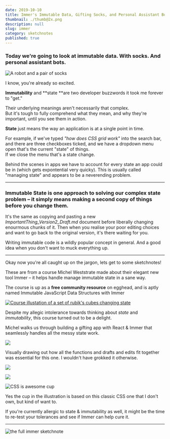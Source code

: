 ```yaml
---
date: 2019-10-10
title: Immer's Immutable Data, Gifting Socks, and Personal Assistant Bots
thumbnail: ./thumb@2x.png
description: null
slug: immer
category: sketchnotes
published: true
---
```



<SketchesContainer>

### Today we're going to look at **immutable data**. With socks. And personal assistant bots.

![A robot and a pair of socks](./robo-socks.png)

I know, you're already so excited.

**Immutability** and **state **are two developer buzzwords it took me forever to "get."

Their underlying meanings aren't necessarily that complex.  
But it's tough to fully comprehend what they mean, and why they're important, until you see them in action.


 <p><Link to="https://en.wikipedia.org/wiki/State_(computer_science)"><b>State</b></Link> just means the way an application is at a single point in time.</p>

For example, if we've typed _"how does CSS grid work"_ into the search bar, and there are three checkboxes ticked, and we have a dropdown menu open that's the current "state" of things.  
If we close the menu that's a state change. 

Behind the scenes in apps we have to account for every state an app could be in (which gets expontential very quicky). This is usually called <Link to="https://codeburst.io/state-management-in-javascript-15d0d98837e1">"managing state"</Link> and <Link to="https://medium.com/razroo/the-history-of-javascript-state-management-in-2019-161491d588ed">appears to be a neverending problem</Link>.

---

### **Immutable State** is one approach to solving our complex state problem – it simply means making a second copy of things before you change them.  

It's the same as copying and pasting a new _ImportantThing_Version2_Draft.md_ document before liberally changing enourmous chunks of it.
Then when you realise your poor editing choices and want to go back to the original version, it's there waiting for you.

Writing <Link to="https://en.wikipedia.org/wiki/Immutable_object">immutable code</Link> is a  <Link to="https://medium.com/tribalscale/understanding-immutability-fdd627b66e58">wildly</Link>  <Link to="https://itnext.io/why-concept-of-immutability-is-so-damn-important-for-a-beginner-front-end-developer-8da85b565c8e">popular</Link> concept in general. And a good idea when you don't want to muck everything up.  

---

Okay now you're all caught up on the jargon, lets get to some sketchnotes!

These are from a course  <Link to="https://twitter.com/mweststrate">Michel Weststrate</Link> made about their elegant new tool  <Link to="https://immerjs.github.io/immer/docs/introduction">Immer</Link> – it helps handle manage immutable state in a sane way.

The course is up as a **free community resource** on egghead, and is aptly named  <Link to="https://egghead.io/courses/immutable-javascript-data-structures-with-immer?af=54fd64">Immutable JavaScript Data Structures with Immer</Link>

<a target="_blank" href="https://egghead.io/courses/immutable-javascript-data-structures-with-immer?af=54fd64">

<img alt="Course illustation of a set of rubik's cubes changing state" style="max-width: 100%" src="https://og-image-egghead-course.now.sh/immutable-javascript-data-structures-with-immer" />

</a>

Despite my allegic intolerance towards thinking about _state_ and _immutability_, this course turned out to be a delight.  
 
 Michel walks us through building a gifting app with React & Immer that seamlessly handles all the messy state work.

![](./immer-1.png)

Visually drawing out how all the functions and drafts and edits fit together was essential for this one. I wouldn't have grokked it otherwise.

![](./immer-2.png)

![](./immer-3.png)

<TwoCol>

<img style="max-width: 90%;" alt="CSS is awesome cup" src="https://images-na.ssl-images-amazon.com/images/I/51graM2SdzL._SX466_.jpg" />

Yes the cup in the illustration is based on this classic CSS one that I don't own, but kind of want to.

</TwoCol>

<p>If you're currently allergic to state & immutability as well, it might be the time to re-test your tolerances and <Link to="https://egghead.io/courses/immutable-javascript-data-structures-with-immer?af=54fd64"> see if Immer can help cure it.</Link></p>

---

<FullSketchnote coursename="Immutable JavaScript Data Structures with Immer" courselink="https://egghead.io/courses/immutable-javascript-data-structures-with-immer?af=54fd64">

![the full immer sketchnote](./immer-mini.png)

</FullSketchnote>

</SketchesContainer>